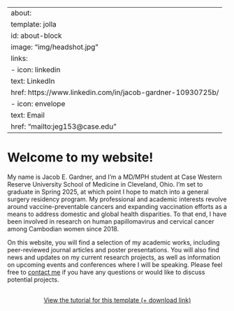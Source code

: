 
---
about:
  template: jolla
  id: about-block
  image: "img/headshot.jpg"
  links:
    - icon: linkedin
      text: LinkedIn
      href: https://www.linkedin.com/in/jacob-gardner-10930725b/
    - icon: envelope
      text: Email
      href: "mailto:jeg153@case.edu"  
---

::: {#about-block}
:::

# Welcome to my website!

My name is Jacob E. Gardner, and I'm a MD/MPH student at Case Western Reserve University School of Medicine in Cleveland, Ohio. I'm set to graduate in Spring 2025, at which point I hope to match into a general surgery residency program. My professional and academic interests revolve around vaccine-preventable cancers and expanding vaccination efforts as a means to address domestic and global health disparities. To that end, I have been involved in research on human papillomavirus and cervical cancer among Cambodian women since 2018. 

On this website, you will find a selection of my academic works, including peer-reviewed journal articles and poster presentations. You will also find news and updates on my current research projects, as well as information on upcoming events and conferences where I will be speaking. Please feel free to [contact me](mailto:jeg153@case.edu) if you have any questions or would like to discuss potential projects.

```{=html}
<div  style="margin: 30px; text-align: center;">
<a class="btn btn-primary" href="https://www.marvinschmitt.com/blog/website-tutorial-quarto/" role="button" target="_blank" style="padding: 15px 30px;">View the tutorial for this template (+ download link)</a>
</div>
```

